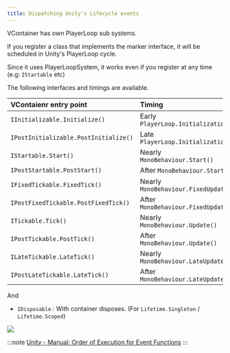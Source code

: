```yaml
---
title: Dispatching Unity's Lifecycle events
---
```


VContainer has own PlayerLoop sub systems.

If you register a class that implements the marker interface, it will be scheduled in Unity's PlayerLoop cycle.

Since it uses PlayerLoopSystem, it works even if you register at any time (e.g: `IStartable` etc)


The following interfaces and timings are available.

| VContaienr entry point                | Timing |
|:--------------------------------------|:----------------------------------|
| `IInitializable.Initialize()`         | Early `PlayerLoop.Initialization` |
| `IPostInitializable.PostInitialize()` | Late `PlayerLoop.Initialization`  |
| `IStartable.Start()`                  | Nearly `MonoBehaviour.Start()`    |
| `IPostStartable.PostStart()`          | After `MonoBehaviour.Start()`     |
| `IFixedTickable.FixedTick()`          | Nearly `MonoBehaviour.FixedUpdate()` |
| `IPostFixedTickable.PostFixedTick()`  | After `MonoBehaviour.FixedUpdate()` |
| `ITickable.Tick()`                    | Nearly `MonoBehaviour.Update()` |
| `IPostTickable.PostTick()`            | After `MonoBehaviour.Update()` |
| `ILateTickable.LateTick()`            | Nearly `MonoBehaviour.LateUpdate()` |
| `IPostLateTickable.LateTick()`        | After `MonoBehaviour.LateUpdate()` |

And

- `IDisposable` : With container disposes. (For `Lifetime.Singleton` / `Lifetime.Scoped`)

![](./assets/lifecycle_diagram.png)

:::note
[Unity - Manual: Order of Execution for Event Functions](https://docs.unity3d.com/Manual/ExecutionOrder.html)
:::
